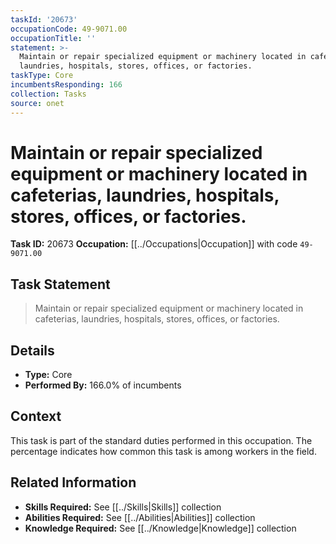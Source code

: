 ```yaml
---
taskId: '20673'
occupationCode: 49-9071.00
occupationTitle: ''
statement: >-
  Maintain or repair specialized equipment or machinery located in cafeterias,
  laundries, hospitals, stores, offices, or factories.
taskType: Core
incumbentsResponding: 166
collection: Tasks
source: onet
---
```

# Maintain or repair specialized equipment or machinery located in cafeterias, laundries, hospitals, stores, offices, or factories.

**Task ID:** 20673
**Occupation:** [[../Occupations|Occupation]] with code `49-9071.00`

## Task Statement

> Maintain or repair specialized equipment or machinery located in cafeterias, laundries, hospitals, stores, offices, or factories.

## Details

- **Type:** Core
- **Performed By:** 166.0% of incumbents

## Context

This task is part of the standard duties performed in this occupation. The percentage indicates how common this task is among workers in the field.

## Related Information

- **Skills Required:** See [[../Skills|Skills]] collection
- **Abilities Required:** See [[../Abilities|Abilities]] collection
- **Knowledge Required:** See [[../Knowledge|Knowledge]] collection
